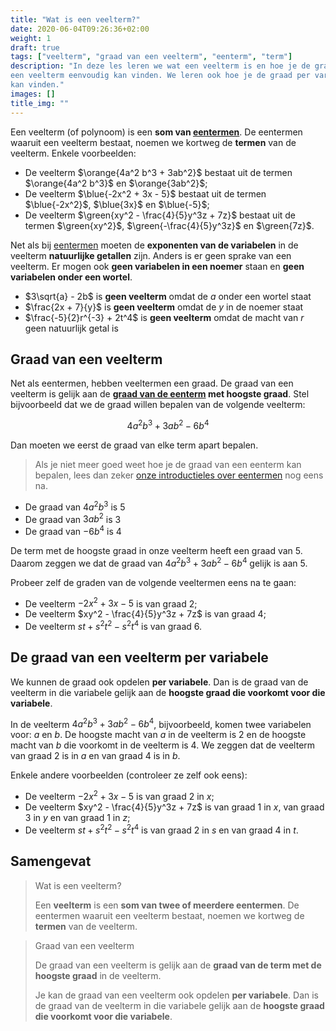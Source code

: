 ```yaml
---
title: "Wat is een veelterm?"
date: 2020-06-04T09:26:36+02:00
weight: 1
draft: true
tags: ["veelterm", "graad van een veelterm", "eenterm", "term"]
description: "In deze les leren we wat een veelterm is en hoe je de graad van
een veelterm eenvoudig kan vinden. We leren ook hoe je de graad per variabele
kan vinden."
images: []
title_img: ""
---
```


Een veelterm <Mute>(of polynoom)</Mute> is een **som van
[eentermen](../../eentermen/eenterm)**. De eentermen waaruit een veelterm
bestaat, noemen we kortweg de **termen** van de veelterm. Enkele voorbeelden:

-   De veelterm $\orange{4a^2 b^3 + 3ab^2}$ bestaat uit de termen
    $\orange{4a^2 b^3}$ en $\orange{3ab^2}$;
-   De veelterm $\blue{-2x^2 + 3x - 5}$ bestaat uit de termen $\blue{-2x^2}$, $\blue{3x}$ en $\blue{-5}$;
-   De veelterm $\green{xy^2 - \frac{4}{5}y^3z + 7z}$ bestaat uit de termen $\green{xy^2}$, $\green{-\frac{4}{5}y^3z}$ en $\green{7z}$.

Net als bij [eentermen](../../eentermen/eenterm) moeten de **exponenten van de
variabelen** in de veelterm **natuurlijke getallen** zijn. Anders is er geen
sprake van een veelterm. Er mogen ook **geen variabelen in een noemer** staan
en **geen variabelen onder een wortel**.

-   $3\sqrt{a} - 2b$ is **geen veelterm** omdat de $a$ onder een wortel staat
-   $\frac{2x + 7}{y}$ is **geen veelterm** omdat de $y$ in de noemer staat
-   $\frac{-5}{2}r^{-3} + 2t^4$ is **geen veelterm** omdat de macht van $r$ geen
    natuurlijk getal is

## Graad van een veelterm

Net als eentermen, hebben veeltermen een graad. De graad van een veelterm is
gelijk aan de **[graad van de
eenterm](../../eentermen/eenterm/#graad-van-een-eenterm) met hoogste graad**.
Stel bijvoorbeeld dat we de graad willen bepalen van de volgende veelterm:


$$
4a^2 b^3 + 3ab^2 - 6b^4
$$


Dan moeten we eerst de graad van elke term apart bepalen.

> Als je niet meer goed weet hoe je de graad van een eenterm kan bepalen, lees
> dan zeker [onze introductieles over eentermen](../../eentermen/eenterm/) nog
> eens na.

-   De graad van $4a^2 b^3$ is $5$
-   De graad van $3ab^2$ is $3$
-   De graad van $- 6b^4$ is $4$

De term met de hoogste graad in onze veelterm heeft een graad van $5$. Daarom zeggen we dat de graad van $4a^2 b^3 + 3ab^2 - 6b^4$ gelijk is aan $5$.

Probeer zelf de graden van de volgende veeltermen eens na te gaan:

-   De veelterm $-2x^2 + 3x - 5$ is van graad $2$;
-   De veelterm $xy^2 - \frac{4}{5}y^3z + 7z$ is van graad $4$;
-   De veelterm $st + s^2t^2 - s^2t^4$ is van graad $6$.

## De graad van een veelterm per variabele

We kunnen de graad ook opdelen **per variabele**. Dan is de graad van de
veelterm in die variabele gelijk aan de **hoogste graad die voorkomt voor die
variabele**.

In de veelterm $4a^2 b^3 + 3ab^2 - 6b^4$, bijvoorbeeld, komen twee variabelen voor: $a$ en $b$. De hoogste macht van $a$ in de veelterm is $2$ en de hoogste macht van $b$ die voorkomt in de veelterm is $4$. We zeggen dat de veelterm van graad $2$ is in $a$ en van graad $4$ is in $b$.

Enkele andere voorbeelden (controleer ze zelf ook eens):

-   De veelterm $-2x^2 + 3x - 5$ is van graad $2$ in $x$;
-   De veelterm $xy^2 - \frac{4}{5}y^3z + 7z$ is van graad $1$ in $x$, van graad $3$ in $y$ en van graad $1$ in $z$;
-   De veelterm $st + s^2t^2 - s^2t^4$ is van graad $2$ in $s$ en van graad $4$ in $t$.

## Samengevat

> Wat is een veelterm?
> 
> Een **veelterm** is een **som van twee of meerdere eentermen**. De eentermen waaruit een veelterm bestaat, noemen we kortweg de **termen** van de veelterm.

> Graad van een veelterm
> 
> De graad van een veelterm is gelijk aan de **graad van de term met de hoogste graad** in de veelterm.
> 
> Je kan de graad van een veelterm ook opdelen **per variabele**. Dan is de graad van de veelterm in die variabele gelijk aan de **hoogste graad die voorkomt voor die variabele**.

